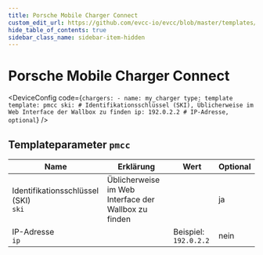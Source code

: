 ```yaml
---
title: Porsche Mobile Charger Connect
custom_edit_url: https://github.com/evcc-io/evcc/blob/master/templates/definition/charger/pmcc.yaml
hide_table_of_contents: true
sidebar_class_name: sidebar-item-hidden
---
```



# Porsche Mobile Charger Connect

<div className="device-detail-container">
  <div className="device-detail-content">
    <DeviceFeatures features="iso151182,mA,eebus" />

<DeviceConfig code={`chargers:
    - name: my_charger
      type: template
      template: pmcc
      ski: # Identifikationsschlüssel (SKI), Üblicherweise im Web Interface der Wallbox zu finden
      ip: 192.0.2.2 # IP-Adresse, optional`}  />
  </div>
  <div className="device-detail-icon">
    <evcc-icon
      type="charger"
      name="porsche-mobile-charger-connect"
      size="400px"
      alt="Porsche Mobile Charger Connect"
      className="device-detail-icon-img"
    ></evcc-icon>
  </div>
</div>

## Templateparameter `pmcc`

| Name | Erklärung | Wert | Optional |
|-----------|-----------|------|----------|
| Identifikationsschlüssel (SKI)<br/>`ski` | Üblicherweise im Web Interface der Wallbox zu finden |  | ja |
| IP-Adresse<br/>`ip` |  | Beispiel: `192.0.2.2` | nein |

